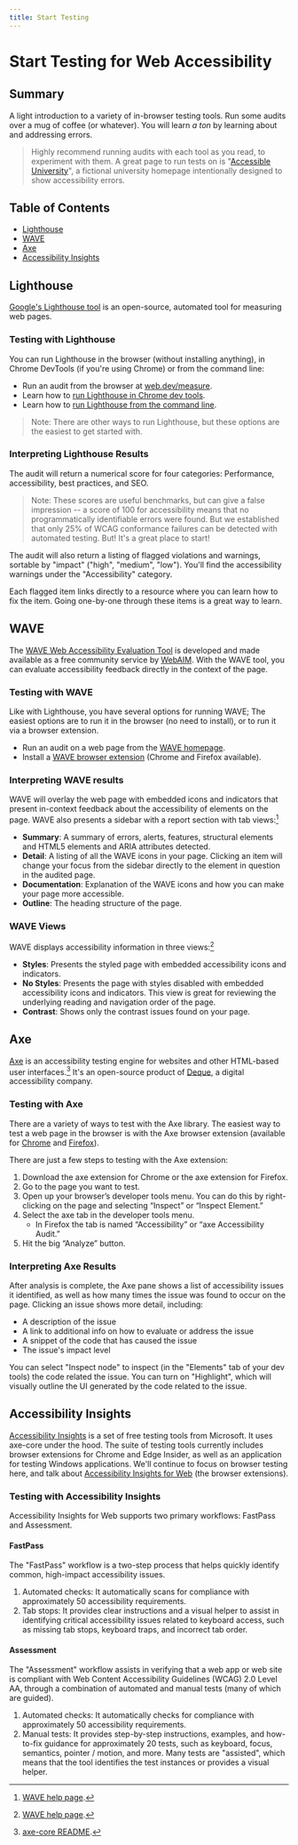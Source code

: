 ```yaml
---
title: Start Testing
---
```



<SEO
  title="Start Testing for Web Accessibility"
  description="An introduction to a variety of in-browser accessibility testing tools."
/>

# Start Testing for Web Accessibility

## Summary

A light introduction to a variety of in-browser testing tools. Run some audits over a mug of coffee (or whatever). You will learn _a ton_ by learning about and addressing errors.

> Highly recommend running audits with each tool as you read, to experiment with them. A great page to run tests on is "[Accessible University](https://www.washington.edu/accesscomputing/AU/before.html)", a fictional university homepage intentionally designed to show accessibility errors.

## Table of Contents

- [Lighthouse](/start-testing/#lighthouse)
- [WAVE](/start-testing/#wave)
- [Axe](/start-testing/#axe)
- [Accessibility Insights](/start-testing/#accessibility-insights)

## Lighthouse

[Google's Lighthouse tool](https://developers.google.com/web/tools/lighthouse/) is an open-source, automated tool for measuring web pages.

### Testing with Lighthouse

You can run Lighthouse in the browser (without installing anything), in Chrome DevTools (if you're using Chrome) or from the command line:

- Run an audit from the browser at [web.dev/measure](https://web.dev/measure).
- Learn how to [run Lighthouse in Chrome dev tools](https://developers.google.com/web/tools/lighthouse/#devtools).
- Learn how to [run Lighthouse from the command line](https://developers.google.com/web/tools/lighthouse/#cli).

> Note: There are other ways to run Lighthouse, but these options are the easiest to get started with.

### Interpreting Lighthouse Results

The audit will return a numerical score for four categories: Performance, accessibility, best practices, and SEO.

> Note: These scores are useful benchmarks, but can give a false impression -- a score of 100 for accessibility means that no programmatically identifiable errors were found. But we established that only 25% of WCAG conformance failures can be detected with automated testing. But! It's a great place to start!

The audit will also return a listing of flagged violations and warnings, sortable by "impact" ("high", "medium", "low"). You'll find the accessibility warnings under the "Accessibility" category.

Each flagged item links directly to a resource where you can learn how to fix the item. Going one-by-one through these items is a great way to learn.

## WAVE

The [WAVE Web Accessibility Evaluation Tool](https://wave.webaim.org/) is developed and made available as a free community service by [WebAIM](http://webaim.org/). With the WAVE tool, you can evaluate accessibility feedback directly in the context of the page.

### Testing with WAVE

Like with Lighthouse, you have several options for running WAVE; The easiest options are to run it in the browser (no need to install), or to run it via a browser extension.

- Run an audit on a web page from the [WAVE homepage](https://wave.webaim.org/).
- Install a [WAVE browser extension](https://wave.webaim.org/extension/) (Chrome and Firefox available).

### Interpreting WAVE results

WAVE will overlay the web page with embedded icons and indicators that present in-context feedback about the accessibility of elements on the page. WAVE also presents a sidebar with a report section with tab views:[^wave-help]

- **Summary**: A summary of errors, alerts, features, structural elements and HTML5 elements and ARIA attributes detected.
- **Detail**: A listing of all the WAVE icons in your page. Clicking an item will change your focus from the sidebar directly to the element in question in the audited page.
- **Documentation**: Explanation of the WAVE icons and how you can make your page more accessible.
- **Outline**: The heading structure of the page.

### WAVE Views

WAVE displays accessibility information in three views:[^wave-help]

- **Styles**: Presents the styled page with embedded accessibility icons and indicators.
- **No Styles**: Presents the page with styles disabled with embedded accessibility icons and indicators. This view is great for reviewing the underlying reading and navigation order of the page.
- **Contrast**: Shows only the contrast issues found on your page.

## Axe

[Axe](https://www.deque.com/axe/) is an accessibility testing engine for websites and other HTML-based user interfaces.[^axe-core-readme] It's an open-source product of [Deque](https://www.deque.com/), a digital accessibility company.

### Testing with Axe

There are a variety of ways to test with the Axe library. The easiest way to test a web page in the browser is with the Axe browser extension (available for [Chrome](http://bitly.com/aXe-Chrome) and [Firefox](http://bit.ly/axe-Firefox)).

There are just a few steps to testing with the Axe extension:

1. Download the axe extension for Chrome or the axe extension for Firefox.
2. Go to the page you want to test.
3. Open up your browser’s developer tools menu. You can do this by right-clicking on the page and selecting “Inspect” or “Inspect Element.”
4. Select the axe tab in the developer tools menu.
   - In Firefox the tab is named “Accessibility” or “axe Accessibility Audit.”
5. Hit the big “Analyze” button.

### Interpreting Axe Results

After analysis is complete, the Axe pane shows a list of accessibility issues it identified, as well as how many times the issue was found to occur on the page. Clicking an issue shows more detail, including:

- A description of the issue
- A link to additional info on how to evaluate or address the issue
- A snippet of the code that has caused the issue
- The issue's impact level

You can select "Inspect node" to inspect (in the "Elements" tab of your dev tools) the code related the issue. You can turn on "Highlight", which will visually outline the UI generated by the code related to the issue.

## Accessibility Insights

[Accessibility Insights](https://accessibilityinsights.io/) is a set of free testing tools from Microsoft. It uses axe-core under the hood. The suite of testing tools currently includes browser extensions for Chrome and Edge Insider, as well as an application for testing Windows applications. We'll continue to focus on browser testing here, and talk about [Accessibility Insights for Web](https://accessibilityinsights.io/docs/en/web/overview) (the browser extensions).

### Testing with Accessibility Insights

Accessibility Insights for Web supports two primary workflows: FastPass and Assessment.

#### FastPass

The "FastPass" workflow is a two-step process that helps quickly identify common, high-impact accessibility issues.

1. Automated checks: It automatically scans for compliance with approximately 50 accessibility requirements.
2. Tab stops: It provides clear instructions and a visual helper to assist in identifying critical accessibility issues related to keyboard access, such as missing tab stops, keyboard traps, and incorrect tab order.

#### Assessment

The "Assessment" workflow assists in verifying that a web app or web site is compliant with Web Content Accessibility Guidelines (WCAG) 2.0 Level AA, through a combination of automated and manual tests (many of which are guided).

1. Automated checks: It automatically checks for compliance with approximately 50 accessibility requirements.
2. Manual tests: It provides step-by-step instructions, examples, and how-to-fix guidance for approximately 20 tests, such as keyboard, focus, semantics, pointer / motion, and more. Many tests are "assisted", which means that the tool identifies the test instances or provides a visual helper.

[^wave-help]: [WAVE help page](https://wave.webaim.org/help).
[^axe-core-readme]: [axe-core README](https://github.com/dequelabs/axe-core).
